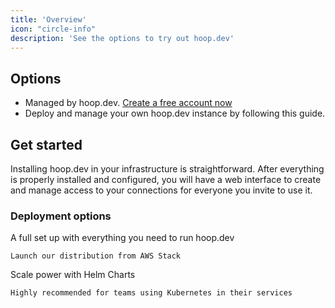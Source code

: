 ```yaml
---
title: 'Overview'
icon: "circle-info"
description: 'See the options to try out hoop.dev'
---
```


## Options

- Managed by hoop.dev. [Create a free account now](https://use.hoop.dev/register)
- Deploy and manage your own hoop.dev instance by following this guide.

## Get started

Installing hoop.dev in your infrastructure is straightforward. After everything is properly installed and configured, you will have a web interface to create and manage access to your connections for everyone you invite to use it.

### Deployment options

<CardGroup cols={2}>
  <Card
    title="Launch AWS Stack"
    icon="aws"
    href="/deploy/AWS"
  >
    A full set up with everything you need to run hoop.dev

    Launch our distribution from AWS Stack
  </Card>
  <Card
    title="Kubernetes"
    icon="dharmachakra"
    href="/deploy/kubernetes"
  >
    Scale power with Helm Charts

    Highly recommended for teams using Kubernetes in their services
  </Card>
</CardGroup>
